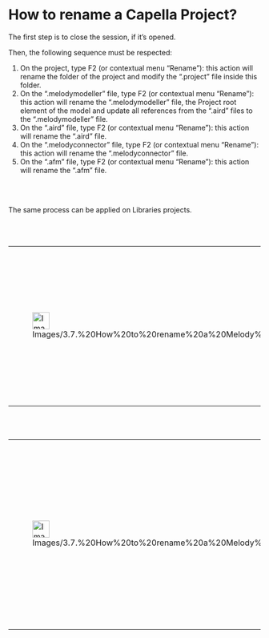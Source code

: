             
= How to rename a Capella Project? =
 
The first step is to close the session, if it&rsquo;s opened.

 
Then, the following sequence must be respected:

 
# On the project, type F2 (or contextual menu &ldquo;Rename&rdquo;): 	this action will rename the folder of the project and modify the 	&ldquo;.project&rdquo; file inside this folder.
# On the &ldquo;.melodymodeller&rdquo; file, type F2 (or contextual 	menu &ldquo;Rename&rdquo;): this action will rename the 	&ldquo;.melodymodeller&rdquo; file, the Project root element of the 	model and update all references from the &ldquo;.aird&rdquo; files 	to the &ldquo;.melodymodeller&rdquo; file.
# On the &ldquo;.aird&rdquo; file, type F2 (or contextual menu 	&ldquo;Rename&rdquo;): this action will rename the &ldquo;.aird&rdquo; 	file.
# On the &ldquo;.melodyconnector&rdquo; file, type F2 (or contextual 	menu &ldquo;Rename&rdquo;): this action will rename the 	&ldquo;.melodyconnector&rdquo; file.
# On the &ldquo;.afm&rdquo; file, type F2 (or contextual 	menu &ldquo;Rename&rdquo;): this action will rename the 	&ldquo;.afm&rdquo; file.
 
<br>
<br>

 
The same process can be applied on Libraries projects.

 
<br>
<br>

         
{| border="1"
|-
| 
[[Image:Images/3.7.%20How%20to%20rename%20a%20Melody%20Advance%20Project_html_723ed3f9.png|34x34px]]

 
| 
If 				you rename a Library project, all the references to this library 				will be lost. Libraries renaming must be done very carefully.

 
|}  
<br>
<br>

         
{| border="1"
|-
| 
[[Image:Images/3.7.%20How%20to%20rename%20a%20Melody%20Advance%20Project_html_723ed3f9.png|34x34px]]

 
| 
If you 				rename a Capella project or a Library project, all your Orchestra 				links might be broken. Projects renaming in Orchestra environment 				must be done very carefully.

 
|}  
<br>
<br>

 
<br>
<br>

   
